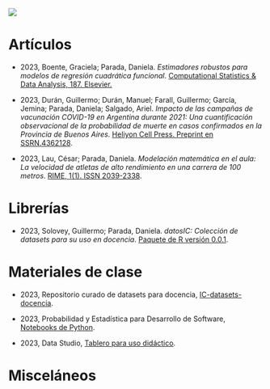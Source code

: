 ![](producciones.jpg)

# Artículos

- 2023, Boente, Graciela; Parada, Daniela. *Estimadores robustos para modelos de regresión cuadrática funcional*. [Computational Statistics & Data Analysis, 187. Elsevier.](https://www.sciencedirect.com/science/article/abs/pii/S0167947323001093)
  
- 2023, Durán, Guillermo; Durán, Manuel; Farall, Guillermo; García, Jemina; Parada, Daniela; Salgado, Ariel. *Impacto de las campañas de vacunación COVID-19 en Argentina durante 2021: Una cuantificación observacional de la probabilidad de muerte en casos confirmados en la Provincia de Buenos Aires*. [Heliyon Cell Press. Preprint en SSRN.4362128](https://track.authorhub.elsevier.com/?uuid=710ceb13-06be-49e1-8cb3-f1daf5e489b5).
  
- 2023, Lau, César; Parada, Daniela. *Modelación matemática en el aula: La velocidad de atletas de alto rendimiento en una carrera de 100 metros*. [RIME, 1(1). ISSN 2039-2338](https://revistarime.ulagos.cl/).


# Librerías

- 2023, Solovey, Guillermo; Parada, Daniela. *datosIC: Colección de datasets para su uso en docencia*. [Paquete de R versión 0.0.1](https://github.com/daniellaparada/datosIC).

# Materiales de clase

- 2023, Repositorio curado de datasets para docencia, [IC-datasets-docencia](https://daniellaparada.github.io/IC-datasets-docencia/).

- 2023, Probabilidad y Estadística para Desarrollo de Software, [Notebooks de Python](https://github.com/daniellaparada/PyE-TDS).

- 2023, Data Studio, [Tablero para uso didáctico](https://lookerstudio.google.com/reporting/ebf084ca-ac95-4f1d-b2d5-9395c80a88a3).

# Misceláneos

